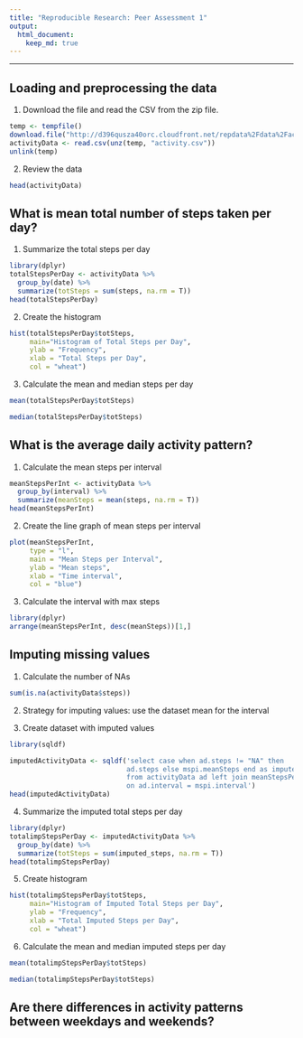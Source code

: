 ```yaml
---
title: "Reproducible Research: Peer Assessment 1"
output: 
  html_document:
    keep_md: true
---
```

***  
## Loading and preprocessing the data
1. Download the file and read the CSV from the zip file.
```r
temp <- tempfile()
download.file("http://d396qusza40orc.cloudfront.net/repdata%2Fdata%2Factivity.zip",temp)
activityData <- read.csv(unz(temp, "activity.csv"))
unlink(temp)
```

2. Review the data
```r
head(activityData)
```


## What is mean total number of steps taken per day?
1. Summarize the total steps per day
```r
library(dplyr)
totalStepsPerDay <- activityData %>%
  group_by(date) %>%
  summarize(totSteps = sum(steps, na.rm = T)) 
head(totalStepsPerDay)
```
2. Create the histogram
```r
hist(totalStepsPerDay$totSteps, 
     main="Histogram of Total Steps per Day",
     ylab = "Frequency",
     xlab = "Total Steps per Day",
     col = "wheat")
```
  
3. Calculate the mean and median steps per day
  
```r
mean(totalStepsPerDay$totSteps)
``` 
  
```r
median(totalStepsPerDay$totSteps)
```  
  
## What is the average daily activity pattern?
1. Calculate the mean steps per interval  
```r
meanStepsPerInt <- activityData %>%
  group_by(interval) %>%
  summarize(meanSteps = mean(steps, na.rm = T)) 
head(meanStepsPerInt)
```
2. Create the line graph of mean steps per interval
```r
plot(meanStepsPerInt, 
     type = "l",
     main = "Mean Steps per Interval",
     ylab = "Mean steps",
     xlab = "Time interval",
     col = "blue")
```
  
3. Calculate the interval with max steps  
```r
library(dplyr)
arrange(meanStepsPerInt, desc(meanSteps))[1,]
```

## Imputing missing values
1. Calculate the number of NAs  
```r
sum(is.na(activityData$steps))
```
  
2. Strategy for imputing values: use the dataset mean for the interval 

3. Create dataset with imputed values  
```r
library(sqldf)

imputedActivityData <- sqldf('select case when ad.steps != "NA" then 
                             ad.steps else mspi.meanSteps end as imputed_steps, ad.date, ad.interval 
                             from activityData ad left join meanStepsPerInt mspi 
                             on ad.interval = mspi.interval')
head(imputedActivityData)

```

4. Summarize the imputed total steps per day
```r
library(dplyr)
totalimpStepsPerDay <- imputedActivityData %>%
  group_by(date) %>%
  summarize(totSteps = sum(imputed_steps, na.rm = T)) 
head(totalimpStepsPerDay)
```
  
5. Create histogram  
```r
hist(totalimpStepsPerDay$totSteps, 
     main="Histogram of Imputed Total Steps per Day",
     ylab = "Frequency",
     xlab = "Total Imputed Steps per Day",
     col = "wheat")
```
  
6. Calculate the mean and median imputed steps per day
  
```r
mean(totalimpStepsPerDay$totSteps)
``` 
  
```r
median(totalimpStepsPerDay$totSteps)
```  
  
## Are there differences in activity patterns between weekdays and weekends?  
  


